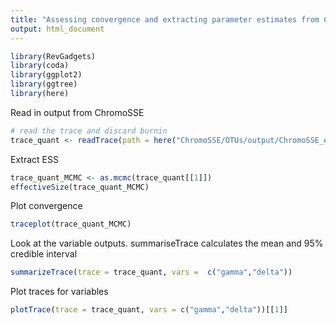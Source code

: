 ```yaml
---
title: "Assessing convergence and extracting parameter estimates from ChromoSSE"
output: html_document
---
```


```r
library(RevGadgets)
library(coda)
library(ggplot2)
library(ggtree)
library(here)
```

Read in output from ChromoSSE
```r
# read the trace and discard burnin
trace_quant <- readTrace(path = here("ChromoSSE/OTUs/output/ChromoSSE_exclude_n18_model.log"), burnin = 0.1)
```

Extract ESS
```r
trace_quant_MCMC <- as.mcmc(trace_quant[[1]])
effectiveSize(trace_quant_MCMC)
```
Plot convergence
```r
traceplot(trace_quant_MCMC)
```
Look at the variable outputs. summariseTrace calculates the mean and 95% credible interval
```r
summarizeTrace(trace = trace_quant, vars =  c("gamma","delta"))

```
Plot traces for variables
```r
plotTrace(trace = trace_quant, vars = c("gamma","delta"))[[1]]
```